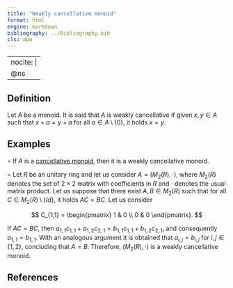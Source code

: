 ```yaml
---
title: "Weakly cancellative monoid"
format: html
engine: markdown
bibliography: ../Bibliography.bib
cls: apa
---
```


---
nocite: |
  @ns
---

<!-- Definición de Num. Sem. -->

## Definition

Let $A$ be a monoid. It is said that $A$ is weakly cancellative if given $x, y \in A$ such that $x + a = y + a$ for all $a \in A \setminus \{0\}$, it holds $x = y$.

## Examples

$\circ$ If $A$ is a [cancellative monoid](M-cancellative.qmd), then it is a weakly cancellative monoid.

$\circ$ Let $R$ be an unitary ring and let us consider $A = (M_2(R), \cdot)$, where $M_2(R)$ denotes the set of $2 \times 2$ matrix with coefficients in $R$ and $\cdot$ denotes the usual matrix product. Let us suppose that there exist $A,B \in M_2(R)$ such that for all $C \in M_2(R) \setminus \{Id\}$, it holds $AC = BC$. Let us consider

$$
C_{1,1} = \begin{pmatrix}
  1 & 0 \\
  0 & 0
\end{pmatrix}.
$$ 

If $AC = BC$, then $a_{1,1}c_{1,1} + a_{1,2}c_{2,1} = b_{1,1}c_{1,1} + b_{1,2}c_{2,1}$, and consequently $a_{1,1} = b_{1,1}$. With an analogous argument it is obtained that $a_{i,j} = b_{i,j}$ for $i,j \in \{1,2\}$, concluding that $A = B$. Therefore, $(M_2(R), \cdot)$ is a weakly cancellative monoid.

## References

::: {#refs}

:::
